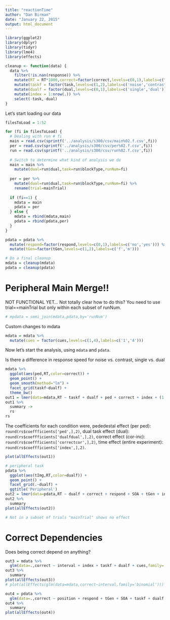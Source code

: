 ```yaml
---
title: "reactionTime"
author: "Dan Birman"
date: "January 22, 2015"
output: html_document
---
```


```r
library(ggplot2)
library(dplyr)
library(tidyr)
library(lme4)
library(effects)
```

```r
cleanup <- function(data) {
  data %>% 
    filter(!is.nan(response)) %>%
    mutate(RT = RT*1000,correct=factor(correct,levels=c(0,1),labels=c("inc","cor"))) %>%
    mutate(taskf = factor(task,levels=c(1,2),labels=c('noise','contrast'))) %>%
    mutate(dualf = factor(dual,levels=c(0,1),labels=c('single','dual'))) %>%
    mutate(index = 1:nrow(.)) %>%
    select(-task,-dual)
}
```

Let's start loading our data

```r

filesToLoad = 1:52

for (fi in filesToLoad) {
  # Dealing with run # fi
  main = read.csv(sprintf('../analysis/s300/csv/main%02.f.csv',fi))
  per = read.csv(sprintf('../analysis/s300/csv/per%02.f.csv',fi))
  run = read.csv(sprintf('../analysis/s300/csv/run%02.f.csv',fi))
  
  # Switch to determine what kind of analysis we do
  main = main %>% 
    mutate(dual=run$dual,task=run$blockType,runNum=fi)
  
  per = per %>% 
    mutate(dual=run$dual,task=run$blockType,runNum=fi) %>%
    rename(trial=mainTrial)
  
  if (fi==1) {
    mdata = main
    pdata = per
  } else {
    mdata = rbind(mdata,main)
    pdata = rbind(pdata,per)
  }
}

pdata = pdata %>%
  mutate(respond=factor(respond,levels=c(0,1),labels=c('no','yes'))) %>%
  mutate(tGen=factor(tGen,levels=c(1,2),labels=c('f','m')))

# Do a final cleanup
mdata = cleanup(mdata)
pdata = cleanup(pdata)
```

# Peripheral Main Merge!!

NOT FUNCTIONAL YET... Not totally clear how to do this? You need to use trial==mainTrial but only within each subset of runNum.

```r

# mpdata = semi_join(mdata,pdata,by='runNum')
```

Custom changes to mdata
```r
mdata = mdata %>%
  mutate(cues = factor(cues,levels=c(1,4),labels=c('1','4')))
```


Now let's start the analysis, using `mdata` and `pdata`. 

Is there a difference in response speed for noise vs. contrast, single vs. dual
```r
mdata %>%
  ggplot(aes(ped,RT,color=correct)) +
  geom_point() +
  geom_smooth(method="lm") +
  facet_grid(taskf~dualf) +
  theme_bw()
out1 = lmer(data=mdata,RT ~ taskf + dualf + ped + correct + index + (1|img))
out1 %>%
  summary ->
  rs
rs
```

The coefficients for each condition were, pededestal effect (per ped): `round(rs$coeffficients['ped',],2)`, dual task effect (dual): `round(rs$coeffficients['dualfdual',],2)`, correct effect (cor-inc): `round(rs$coeffficients['correctcor',],2)`, time effect (entire experiment): `round(rs$coeffficients['index',],2)`.

```r
plot(allEffects(out1))
```

```r
# peripheral task
pdata %>%
  ggplot(aes(tImg,RT,color=dualf)) +
  geom_point() +
  facet_grid(.~dualf) +
  ggtitle('Peripheral')
out2 = lmer(data=pdata,RT ~ dualf + correct + respond + SOA + tGen + index + (1|tImg),na.action=na.omit)
out2 %>%
  summary
plot(allEffects(out2))

# Not in a subset of trials "mainTrial" shows no effect
```



# Correct Dependencies

Does being correct depend on anything?

```r
out3 = mdata %>%
  glm(data=.,correct ~ interval + index + taskf + dualf + cues,family='binomial')
out3 %>%
  summary
plot(allEffects(out3))
# plot(allEffects(glm(data=mdata,correct~interval,family='binomial')))
```

```r
out4 = pdata %>%
  glm(data=.,correct ~ position + respond + tGen + SOA + taskf + dualf + index,family='binomial')
out4 %>%
  summary
plot(allEffects(out4))
```

